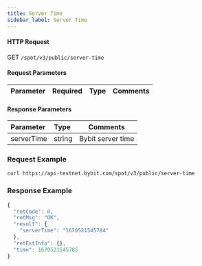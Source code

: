 ```yaml
---
title: Server Time
sidebar_label: Server Time
---
```



#### HTTP Request
GET <code>/spot/v3/public/server-time</code>

#### Request Parameters
| Parameter | Required | Type | Comments|
|:----- |:-------|:-----|------ |

#### Response Parameters
| Parameter | Type | Comments|
|:----- |:-----|----- |
| serverTime           | string          | Bybit server time  |

### Request Example

<Tabs>
<TabItem value="console" label="Console">

```http
curl https://api-testnet.bybit.com/spot/v3/public/server-time
```

</TabItem>
</Tabs>

### Response Example

```javascript
{
  "retCode": 0,
  "retMsg": "OK",
  "result": {
    "serverTime": "1670521545784"
  },
  "retExtInfo": {},
  "time": 1670521545785
}
```
